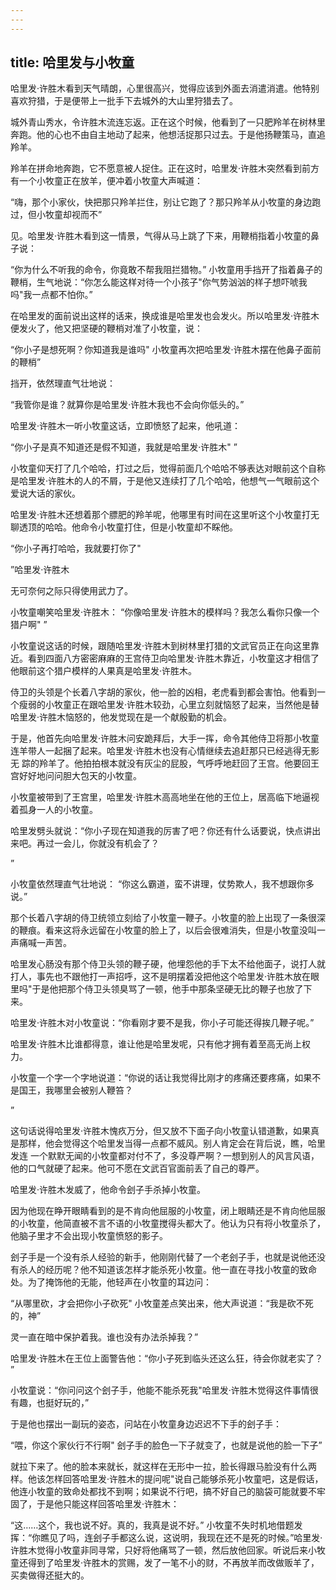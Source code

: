 ```yaml
---
---
---
```

title: 哈里发与小牧童
---



哈里发·许胜木看到天气晴朗，心里很高兴，觉得应该到外面去消遣消遣。他特别喜欢狩猎，于是便带上一批手下去城外的大山里狩猎去了。

城外青山秀水，令许胜木流连忘返。正在这个时候，他看到了一只肥羚羊在树林里奔跑。他的心也不由自主地动了起来，他想活捉那只过去。于是他扬鞭策马，直追羚羊。

羚羊在拼命地奔跑，它不愿意被人捉住。正在这时，哈里发·许胜木突然看到前方有一个小牧童正在放羊，便冲着小牧童大声喊道：

“嗨，那个小家伙，快把那只羚羊拦住，别让它跑了？那只羚羊从小牧童的身边跑过，但小牧童却视而不”

见。哈里发·许胜木看到这一情景，气得从马上跳了下来，用鞭梢指着小牧童的鼻子说：

“你为什么不听我的命令，你竟敢不帮我阻拦猎物。”
小牧童用手挡开了指着鼻子的鞭梢，生气地说：“你怎么能这样对待一个小孩子"你气势汹汹的样子想吓唬我吗"我一点都不怕你。”

在哈里发的面前说出这样的话来，换成谁是哈里发也会发火。所以哈里发·许胜木便发火了，他又把坚硬的鞭梢对准了小牧童，说：

“你小子是想死啊？你知道我是谁吗"
小牧童再次把哈里发·许胜木摆在他鼻子面前的鞭梢”

挡开，依然理直气壮地说：





“我管你是谁？就算你是哈里发·许胜木我也不会向你低头的。”

哈里发·许胜木一听小牧童这话，立即愤怒了起来，他吼道：

“你小子是真不知道还是假不知道，我就是哈里发·许胜木"
”

小牧童仰天打了几个哈哈，打过之后，觉得前面几个哈哈不够表达对眼前这个自称是哈里发·许胜木的人的不屑，于是他又连续打了几个哈哈，他想气一气眼前这个爱说大话的家伙。

哈里发·许胜木还想着那个膘肥的羚羊呢，他哪里有时间在这里听这个小牧童打无聊透顶的哈哈。他命令小牧童打住，但是小牧童却不睬他。

“你小子再打哈哈，我就要打你了"

”哈里发·许胜木

无可奈何之际只得使用武力了。

小牧童嘲笑哈里发·许胜木：
“你像哈里发·许胜木的模样吗？我怎么看你只像一个猎户啊"
”

小牧童说这话的时候，跟随哈里发·许胜木到树林里打猎的文武官员正在向这里靠近。看到四面八方密密麻麻的王宫侍卫向哈里发·许胜木靠近，小牧童这才相信了他眼前这个猎户模样的人果真是哈里发·许胜木。

侍卫的头领是个长着八字胡的家伙，他一脸的凶相，老虎看到都会害怕。他看到一个瘦弱的小牧童正在跟哈里发·许胜木较劲，心里立刻就恼怒了起来，当然他是替哈里发·许胜木恼怒的，他发觉现在是一个献殷勤的机会。

于是，他首先向哈里发·许胜木问安跪拜后，大手一挥，命令其他侍卫将那小牧童连羊带人一起捆了起来。哈里发·许胜木也没有心情继续去追赶那只已经逃得无影无
踪的羚羊了。他拍拍根本就没有灰尘的屁股，气呼呼地赶回了王宫。他要回王宫好好地问问胆大包天的小牧童。

小牧童被带到了王宫里，哈里发·许胜木高高地坐在他的王位上，居高临下地逼视着孤身一人的小牧童。

哈里发劈头就说：“你小子现在知道我的厉害了吧？你还有什么话要说，快点讲出来吧。再过一会儿，你就没有机会了？

”

小牧童依然理直气壮地说：
“你这么霸道，蛮不讲理，仗势欺人，我不想跟你多说。”

那个长着八字胡的侍卫统领立刻给了小牧童一鞭子。小牧童的脸上出现了一条很深的鞭痕。看来这将永远留在小牧童的脸上了，以后会很难消失，但是小牧童没叫一声痛喊一声苦。

哈里发心肠没有那个侍卫头领的鞭子硬，他埋怨他的手下太不给他面子，说打人就打人，事先也不跟他打一声招呼，这不是明摆着没把他这个哈里发·许胜木放在眼里吗"于是他把那个侍卫头领臭骂了一顿，他手中那条坚硬无比的鞭子也放了下来。

哈里发·许胜木对小牧童说：“你看刚才要不是我，你小子可能还得挨几鞭子呢。”

哈里发·许胜木比谁都得意，谁让他是哈里发呢，只有他才拥有着至高无尚上权力。

小牧童一个字一个字地说道：“你说的话让我觉得比刚才的疼痛还要疼痛，如果不是国王，我哪里会被别人鞭笞？

”

这句话说得哈里发·许胜木愧疚万分，但又放不下面子向小牧童认错道歉，如果真是那样，他会觉得这个哈里发当得一点都不威风。别人肯定会在背后说，瞧，哈里发连
一个默默无闻的小牧童都对付不了，多没尊严啊？一想到别人的风言风语，他的口气就硬了起来。他可不愿在文武百官面前丢了自己的尊严。

哈里发·许胜木发威了，他命令刽子手杀掉小牧童。

因为他现在睁开眼睛看到的是不肯向他屈服的小牧童，闭上眼睛还是不肯向他屈服的小牧童，他简直被不言不语的小牧童搅得头都大了。他认为只有将小牧童杀了，他脑子里才不会出现小牧童愤怒的影子。

刽子手是一个没有杀人经验的新手，他刚刚代替了一个老刽子手，也就是说他还没有杀人的经历呢？他不知道该怎样才能杀死小牧童。他一直在寻找小牧童的致命处。为了掩饰他的无能，他轻声在小牧童的耳边问：

“从哪里砍，才会把你小子砍死"
小牧童差点笑出来，他大声说道：“我是砍不死的，神”

灵一直在暗中保护着我。谁也没有办法杀掉我？”

哈里发·许胜木在王位上面警告他：“你小子死到临头还这么狂，待会你就老实了？
”

小牧童说：“你问问这个刽子手，他能不能杀死我"哈里发·许胜木觉得这件事情很有趣，也挺好玩的，”

于是他也摆出一副玩的姿态，问站在小牧童身边迟迟不下手的刽子手：

“喂，你这个家伙行不行啊"
刽子手的脸色一下子就变了，也就是说他的脸一下子”

就拉下来了。他的脸本来就长，就这样在无形中一拉，脸长得跟马脸没有什么两样。他该怎样回答哈里发·许胜木的提问呢"说自己能够杀死小牧童吧，这是假话，他连小牧童的致命处都找不到啊；如果说不行吧，搞不好自己的脑袋可能就要不牢固了，于是他只能这样回答哈里发·许胜木：



“这……这个，我也说不好。真的，我真是说不好。”
小牧童不失时机地借题发挥：“你瞧见了吗，连刽子手都这么说，这说明，我现在还不是死的时候。”哈里发·许胜木觉得小牧童非同寻常，只好将他痛骂了一顿，然后放他回家。听说后来小牧童还得到了哈里发·许胜木的赏赐，发了一笔不小的财，不再放羊而改做贩羊了，买卖做得还挺大的。